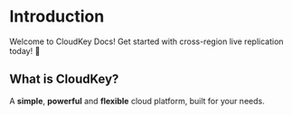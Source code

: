 # Introduction
 
Welcome to CloudKey Docs! Get started with cross-region live replication today! 🚀

## What is CloudKey?

A **simple**, **powerful** and **flexible** cloud platform, built for your needs.

